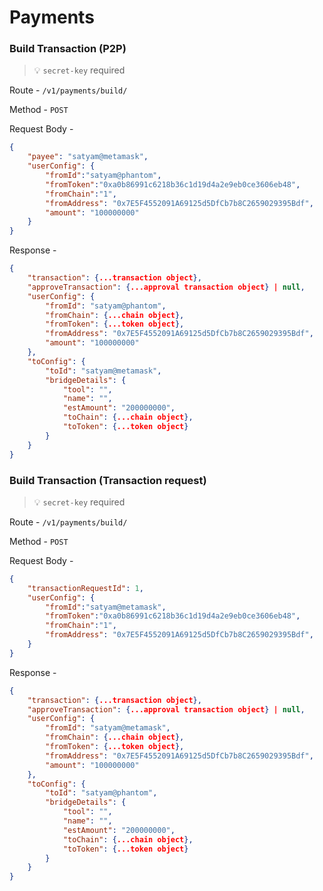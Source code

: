 # Payments

### Build Transaction (P2P)

>    💡 `secret-key` required
    
Route - `/v1/payments/build/`

Method - `POST`

Request Body -

```json
{
    "payee": "satyam@metamask",
    "userConfig": {
        "fromId":"satyam@phantom",
        "fromToken":"0xa0b86991c6218b36c1d19d4a2e9eb0ce3606eb48",
        "fromChain":"1",
        "fromAddress": "0x7E5F4552091A69125d5DfCb7b8C2659029395Bdf",
        "amount": "100000000"
    }
}
```

Response - 

```json
{
    "transaction": {...transaction object},
    "approveTransaction": {...approval transaction object} | null,
    "userConfig": {
        "fromId": "satyam@phantom",
        "fromChain": {...chain object},
        "fromToken": {...token object},
        "fromAddress": "0x7E5F4552091A69125d5DfCb7b8C2659029395Bdf",
        "amount": "100000000"
    },
    "toConfig": {
        "toId": "satyam@metamask",
        "bridgeDetails": {
            "tool": "",
            "name": "",
            "estAmount": "200000000",
            "toChain": {...chain object},
            "toToken": {...token object}
        }
    }
}
```

### Build Transaction (Transaction request)

>    💡 `secret-key` required
    
Route - `/v1/payments/build/`

Method - `POST`

Request Body -

```json
{
    "transactionRequestId": 1,
    "userConfig": {
        "fromId":"satyam@metamask",
        "fromToken":"0xa0b86991c6218b36c1d19d4a2e9eb0ce3606eb48",
        "fromChain":"1",
        "fromAddress": "0x7E5F4552091A69125d5DfCb7b8C2659029395Bdf",
    }
}
```

Response - 

```json
{
    "transaction": {...transaction object},
    "approveTransaction": {...approval transaction object} | null,
    "userConfig": {
        "fromId": "satyam@metamask",
        "fromChain": {...chain object},
        "fromToken": {...token object},
        "fromAddress": "0x7E5F4552091A69125d5DfCb7b8C2659029395Bdf",
        "amount": "100000000"
    },
    "toConfig": {
        "toId": "satyam@phantom",
        "bridgeDetails": {
            "tool": "",
            "name": "",
            "estAmount": "200000000",
            "toChain": {...chain object},
            "toToken": {...token object}
        }
    }
}
```
